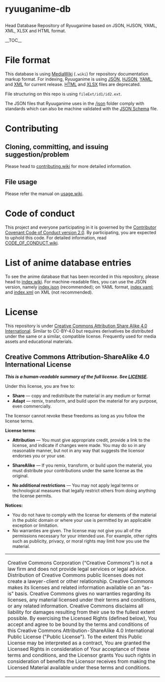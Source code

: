 <h1>ryuuganime-db</h1>
Head Database Repository of Ryuuganime based on JSON, HJSON, YAML, XML, XLSX and HTML format.

__TOC__

= File format =
This database is using [https://en.wikipedia.org/wiki/MediaWiki MediaWiki] (<code>.wiki</code>) for repository documentation markup format. For indexing, Ryuuganime is using [[/json|JSON]], [[hjson|HJSON]], [[yaml|YAML]], and [[xml|XML]] for current release. [[html|HTML]] and [[xlsx|XLSX]] files are deprecated. 

File structuring on this repo is using <code>fileExt/id1/id2.ext</code>.

The JSON files that Ryuuganime uses in the [[/json]] folder comply with standards which can also be machine validated with the [[/schemas/entry.json|JSON Schema]] file.


= Contributing =
== Cloning, committing, and issuing suggestion/problem ==
Please head to [[contributing.wiki]] for more detailed information.

== File usage ==
Please refer the manual on [[usage.wiki]].

= Code of conduct =
This project and everyone participating in it is governed by the [[CODE_OF_CONDUCT.wiki|Contributor Covenant Code of Conduct version 2.0]]. By participating, you are expected to uphold this code. For detailed information, read [[CODE_OF_CONDUCT.wiki]].

= List of anime database entries =
<!--Google translated, oof-->To see the anime database that has been recorded in this repository, please head to [[index.wiki]].
For machine-readable files, you can use the JSON version, namely [[index.json]] (recommended); on YAML format, [[index.yaml]]; and [[index.xml]] on XML (not recommended).

= License =

This repository is under [[LICENSE|Creative Commons Attribution Share Alike 4.0 International]]. Similar to CC-BY-4.0 but requires derivatives be distributed under the same or a similar, compatible license. Frequently used for media assets and educational materials.

== Creative Commons Attribution-ShareAlike 4.0 International License ==
'''''This is a human-readable summary of the full license. See [[LICENSE]].'''''

Under this license, you are free to:

*'''Share''' — copy and redistribute the material in any medium or format
*'''Adapt''' — remix, transform, and build upon the material for any purpose, even commercially.

The licensor cannot revoke these freedoms as long as you follow the license terms.

'''License terms''':

*'''Attribution''' — You must give appropriate credit, provide a link to the license, and indicate if changes were made. You may do so in any reasonable manner, but not in any way that suggests the licensor endorses you or your use.

*'''ShareAlike''' — If you remix, transform, or build upon the material, you must distribute your contributions under the same license as the original.

*'''No additional restrictions''' — You may not apply legal terms or technological measures that legally restrict others from doing anything the license permits.

'''Notices:''' 
*You do not have to comply with the license for elements of the material in the public domain or where your use is permitted by an applicable exception or limitation.
*No warranties are given. The license may not give you all of the permissions necessary for your intended use. For example, other rights such as publicity, privacy, or moral rights may limit how you use the material.

{| class="wikitable"
|-
| Creative Commons Corporation (“Creative Commons”) is not a law firm and does not provide legal services or legal advice. Distribution of Creative Commons public licenses does not create a lawyer-client or other relationship. Creative Commons makes its licenses and related information available on an “as-is” basis. Creative Commons gives no warranties regarding its licenses, any material licensed under their terms and conditions, or any related information. Creative Commons disclaims all liability for damages resulting from their use to the fullest extent possible. By exercising the Licensed Rights (defined below), You accept and agree to be bound by the terms and conditions of this Creative Commons Attribution-ShareAlike 4.0 International Public License ("Public License"). To the extent this Public License may be interpreted as a contract, You are granted the Licensed Rights in consideration of Your acceptance of these terms and conditions, and the Licensor grants You such rights in consideration of benefits the Licensor receives from making the Licensed Material available under these terms and conditions.
|}
